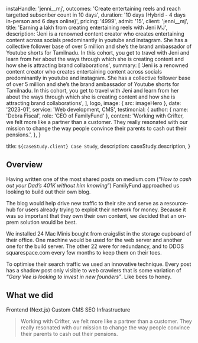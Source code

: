 
  instaHandle: 'jenni__mj',
  outcomes:
    'Create entertaining reels and reach targetted subscriber count in 10 days',
  duration: '10 days (Hybrid - 4 days in-person and 6 days online)',
  pricing: '4999',
  admit: '15',
  client: 'jenni__mj',
  title: 'Earning a lakh from creating entertaining reels with Jeni MJ',
  description:
    'Jeni is a renowned content creator who creates entertaining content across socials predominantly in youtube and instagram. She has a collective follower base of over 5 million and she’s the brand ambassador of Youtube shorts for Tamilnadu. In this cohort, you get to travel with Jeni and learn from her about the ways through which she is creating content and how she is attracting brand collaborations',
  summary: [
    'Jeni is a renowned content creator who creates entertaining content across socials predominantly in youtube and instagram. She has a collective follower base of over 5 million and she’s the brand ambassador of Youtube shorts for Tamilnadu. In this cohort, you get to travel with Jeni and learn from her about the ways through which she is creating content and how she is attracting brand collaborations',
  ],
  logo,
  image: { src: imageHero },
  date: '2023-01',
  service: 'Web development, CMS',
  testimonial: {
    author: { name: 'Debra Fiscal', role: 'CEO of FamilyFund' },
    content:
      'Working with Crifter, we felt more like a partner than a customer. They really resonated with our mission to change the way people convince their parents to cash out their pensions.',
  },
}

  title: `${caseStudy.client} Case Study`,
  description: caseStudy.description,
}

## Overview

Having written one of the most shared posts on medium.com (“_How to cash out your Dad’s 401K without him knowing_”) FamilyFund approached us looking to build out their own blog.

The blog would help drive new traffic to their site and serve as a resource-hub for users already trying to exploit their network for money. Because it was so important that they own their own content, we decided that an on-prem solution would be best.

We installed 24 Mac Minis bought from craigslist in the storage cupboard of their office. One machine would be used for the web server and another one for the build server. The other 22 were for redundancy, and to DDOS squarespace.com every few months to keep them on their toes.

To optimise their search traffic we used an innovative technique. Every post has a shadow post only visible to web crawlers that is some variation of _“Gary Vee is looking to invest in new founders”_. Like bees to honey.

## What we did

<TagList>
  <TagListItem>Frontend (Next.js)</TagListItem>
  <TagListItem>Custom CMS</TagListItem>
  <TagListItem>SEO</TagListItem>
  <TagListItem>Infrastructure</TagListItem>
</TagList>

<Blockquote
  author={{ name: 'Debra Fiscal', role: 'CEO of FamilyFund' }}
  image={{ src: imageDebraFiscal }}
>
  Working with Crifter, we felt more like a partner than a customer. They really
  resonated with our mission to change the way people convince their parents to
  cash out their pensions.
</Blockquote>

<StatList>
  <StatListItem value="25%" label="Less traffic" />
  <StatListItem value="10x" label="Page load times" />
  <StatListItem value="15%" label="Higher infra costs" />
  <StatListItem value="$1.2M" label="Legal fees" />
</StatList>
